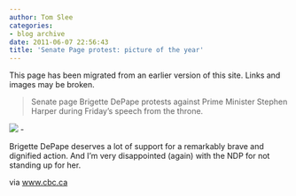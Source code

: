 ```yaml
---
author: Tom Slee
categories:
- blog archive
date: 2011-06-07 22:56:43
title: 'Senate Page protest: picture of the year'
---
```


::: {.callout-note}

This page has been migrated from an earlier version of this site. 
Links and images may be broken.

:::



				

<blockquote>Senate page Brigette DePape protests against Prime Minister Stephen Harper during Friday's speech from the throne.</blockquote>




![](http://www.cbc.ca/gfx/images/news/topstories/2011/06/03/depapecpsft-620.jpg) -




Brigette DePape deserves a lot of support for a remarkably brave and dignified action. And I'm very disappointed (again) with the NDP for not standing up for her.




via [www.cbc.ca](http://www.cbc.ca/news/canada/story/2011/06/07/pol-senate-page.html)


		
